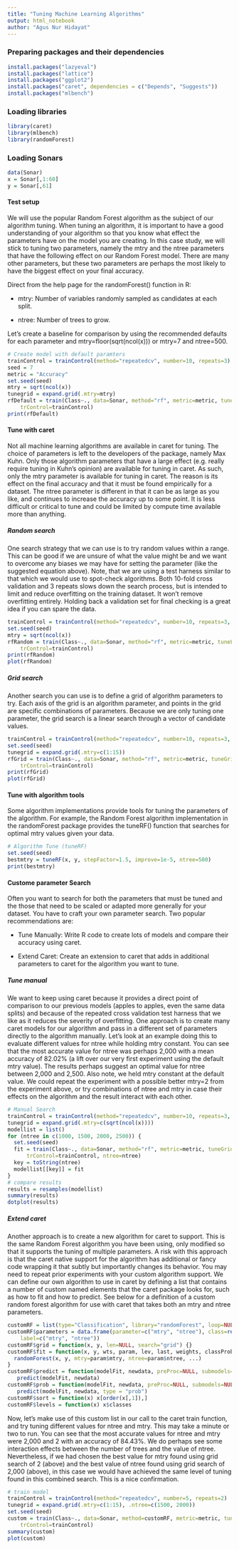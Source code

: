 ```yaml
---
title: "Tuning Machine Learning Algorithms"
output: html_notebook
author: "Agus Nur Hidayat"
---
```


### Preparing packages and their dependencies

```r
install.packages("lazyeval")
install.packages("lattice")
install.packages("ggplot2")
install.packages("caret", dependencies = c("Depends", "Suggests"))
install.packages("mlbench")
```

### Loading libraries

```r
library(caret)
library(mlbench)
library(randomForest)
```

### Loading Sonars

```r
data(Sonar)
x = Sonar[,1:60]
y = Sonar[,61]
```

#### Test setup

We will use the popular Random Forest algorithm as the subject of our algorithm tuning. When tuning an algorithm, it is important to have a good understanding of your algorithm so that you know what effect the parameters have on the model you are creating. In this case study, we will stick to tuning two parameters, namely the mtry and the ntree parameters that have the following effect on our Random Forest model. There are many other parameters, but these two parameters are perhaps the most likely to have the biggest effect on your final accuracy.

Direct from the help page for the randomForest() function in R:

* mtry: Number of variables randomly sampled as candidates at each split.

* ntree: Number of trees to grow.

Let’s create a baseline for comparison by using the recommended defaults for each parameter and mtry=floor(sqrt(ncol(x))) or mtry=7 and ntree=500.

```r
# Create model with default paramters
trainControl = trainControl(method="repeatedcv", number=10, repeats=3)
seed = 7
metric = "Accuracy"
set.seed(seed)
mtry = sqrt(ncol(x))
tunegrid = expand.grid(.mtry=mtry)
rfDefault = train(Class~., data=Sonar, method="rf", metric=metric, tuneGrid=tunegrid,
    trControl=trainControl)
print(rfDefault)
```

#### Tune with caret

Not all machine learning algorithms are available in caret for tuning. The choice of parameters is left to the developers of the package, namely Max Kuhn. Only those algorithm parameters that have a large effect (e.g. really require tuning in Kuhn’s opinion) are available for tuning in caret. As such, only the mtry parameter is available for tuning in caret. The reason is its effect on the final accuracy and that it must be found empirically for a dataset. The ntree parameter is different in that it can be as large as you like, and continues to increase the accuracy up to some point. It is less difficult or critical to tune and could be limited by compute time available more than anything.

##### Random search

One search strategy that we can use is to try random values within a range. This can be good if we are unsure of what the value might be and we want to overcome any biases we may have for setting the parameter (like the suggested equation above). Note, that we are using a test harness similar to that which we would use to spot-check algorithms. Both 10-fold cross validation and 3 repeats slows down the search process, but is intended to limit and reduce overfitting on the training dataset. It won’t remove overfitting entirely. Holding back a validation set for final checking is a great idea if you can spare the data.

```r
trainControl = trainControl(method="repeatedcv", number=10, repeats=3, search="random")
set.seed(seed)
mtry = sqrt(ncol(x))
rfRandom = train(Class~., data=Sonar, method="rf", metric=metric, tuneLength=15,
    trControl=trainControl)
print(rfRandom)
plot(rfRandom)
```

##### Grid search

Another search you can use is to define a grid of algorithm parameters to try. Each axis of the grid is an algorithm parameter, and points in the grid are specific combinations of parameters. Because we are only tuning one parameter, the grid search is a linear search through a vector of candidate values.
```r
trainControl = trainControl(method="repeatedcv", number=10, repeats=3, search="grid")
set.seed(seed)
tunegrid = expand.grid(.mtry=c(1:15))
rfGrid = train(Class~., data=Sonar, method="rf", metric=metric, tuneGrid=tunegrid,
    trControl=trainControl)
print(rfGrid)
plot(rfGrid)
```

#### Tune with algorithm tools

Some algorithm implementations provide tools for tuning the parameters of the algorithm. For example, the Random Forest algorithm implementation in the randomForest package provides the tuneRF() function that searches for optimal mtry values given your data.

```r
# Algorithm Tune (tuneRF)
set.seed(seed)
bestmtry = tuneRF(x, y, stepFactor=1.5, improve=1e-5, ntree=500)
print(bestmtry)
```

#### Custome parameter Search

Often you want to search for both the parameters that must be tuned and the those that need to be scaled or adapted more generally for your dataset. You have to craft your own parameter search. Two popular recommendations are:

* Tune Manually: Write R code to create lots of models and compare their accuracy using caret.

* Extend Caret: Create an extension to caret that adds in additional parameters to caret for the algorithm you want to tune.

##### Tune manual

We want to keep using caret because it provides a direct point of comparison to our previous models (apples to apples, even the same data splits) and because of the repeated cross validation test harness that we like as it reduces the severity of overfitting. One approach is to create many caret models for our algorithm and pass in a different set of parameters directly to the algorithm manually. Let’s look at an example doing this to evaluate different values for ntree while holding mtry constant. You can see that the most accurate value for ntree was perhaps 2,000 with a mean accuracy of 82.02% (a lift over our very first experiment using the default mtry value). The results perhaps suggest an optimal value for ntree between 2,000 and 2,500. Also note, we held mtry constant at the default value. We could repeat the experiment with a possible better mtry=2 from the experiment above, or try combinations of ntree and mtry in case their effects on the algorithm and the result interact with each other.
```r
# Manual Search
trainControl = trainControl(method="repeatedcv", number=10, repeats=3, search="grid")
tunegrid = expand.grid(.mtry=c(sqrt(ncol(x))))
modellist = list()
for (ntree in c(1000, 1500, 2000, 2500)) {
  set.seed(seed)
  fit = train(Class~., data=Sonar, method="rf", metric=metric, tuneGrid=tunegrid,
      trControl=trainControl, ntree=ntree)
  key = toString(ntree)
  modellist[[key]] = fit
}
# compare results
results = resamples(modellist)
summary(results)
dotplot(results)
```

##### Extend caret

Another approach is to create a new algorithm for caret to support. This is the same Random Forest algorithm you have been using, only modified so that it supports the tuning of multiple parameters. A risk with this approach is that the caret native support for the algorithm has additional or fancy code wrapping it that subtly but importantly changes its behavior. You may need to repeat prior experiments with your custom algorithm support. We can define our own algorithm to use in caret by defining a list that contains a number of custom named elements that the caret package looks for, such as how to fit and how to predict. See below for a definition of a custom random forest algorithm for use with caret that takes both an mtry and ntree parameters.

```r
customRF = list(type="Classification", library="randomForest", loop=NULL)
customRF$parameters = data.frame(parameter=c("mtry", "ntree"), class=rep("numeric", 2),
    label=c("mtry", "ntree"))
customRF$grid = function(x, y, len=NULL, search="grid") {}
customRF$fit = function(x, y, wts, param, lev, last, weights, classProbs, ...) {
  randomForest(x, y, mtry=param$mtry, ntree=param$ntree, ...)
}
customRF$predict = function(modelFit, newdata, preProc=NULL, submodels=NULL)
   predict(modelFit, newdata)
customRF$prob = function(modelFit, newdata, preProc=NULL, submodels=NULL)
   predict(modelFit, newdata, type = "prob")
customRF$sort = function(x) x[order(x[,1]),]
customRF$levels = function(x) x$classes
```

Now, let’s make use of this custom list in our call to the caret train function, and try tuning different values for ntree and mtry. This may take a minute or two to run. You can see that the most accurate values for ntree and mtry were 2,000 and 2 with an accuracy of 84.43%. We do perhaps see some interaction effects between the number of trees and the value of ntree. Nevertheless, if we had chosen the best value for mtry found using grid search of 2 (above) and the best value of ntree found using grid search of 2,000 (above), in this case we would have achieved the same level of tuning found in this combined search. This is a nice confirmation.

```r
# train model
trainControl = trainControl(method="repeatedcv", number=5, repeats=2)
tunegrid = expand.grid(.mtry=c(1:15), .ntree=c(1500, 2000))
set.seed(seed)
custom = train(Class~., data=Sonar, method=customRF, metric=metric, tuneGrid=tunegrid,
    trControl=trainControl)
summary(custom)
plot(custom)
```


